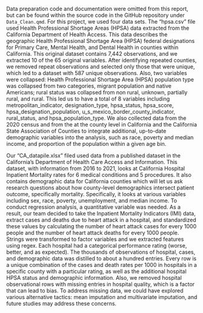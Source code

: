 
Data preparation code and documentation were omitted from this report, but can be found within the source code in the GitHub repository under `Data_Clean.qmd`. For this project, we used four data sets. The “hpsa.csv” file used Health Professional Shortage Areas (HPSA) data extracted from the California Department of Health Access. This data describes the geographic Health Professional Shortage Area (HPSA) federal designations for Primary Care, Mental Health, and Dental Health in counties within California. This original dataset contains 7,442 observations, and we extracted 10 of the 65 original variables. After identifying repeated counties, we removed repeat observations and selected only those that were unique, which led to a dataset with 587 unique observations. Also, two variables were collapsed: Health Professional Shortage Area (HPSA) population type was collapsed from two categories, migrant population and native Americans; rural status was collapsed from non rural, unknown, partially rural, and rural. This led us to have a total of 8 variables including metropolitan_indicator, designation_type, hpsa_status, hpsa_score, hpsa_designation_population, u_s_mexico_border_county_indicator, rural_status, and hpsa_population_type. We also collected data from the 2020 census and from the at the county level in California and the California State Association of Counties to integrate additional, up-to-date demographic variables into the analysis, such as race, poverty and median income, and proportion of the population within a given age bin.

Our “CA_datapile.xlsx” filed used data from a published dataset in the California's Department of Health Care Access and Information. This dataset, with information from 2016 to 2021, looks at California Hospital Inpatient Mortality rates for 6 medical conditions and 5 procedures. It also contains demographic data for California counties which will let us ask research questions about how county-level demographics intersect patient outcome, specifically mortality. Specifically, it looks at various variables including sex, race, poverty, unemployment, and median income. To conduct regression analysis, a quantitative variable was needed. As a result, our team decided to take the Inpatient Mortality Indicators (IMI) data, extract cases and deaths due to heart attack in a hospital, and standardized these values by calculating the number of heart attack cases for every 1000 people and the number of heart attack deaths for every 1000 people. Strings were transformed to factor variables and we extracted features using regex. Each hospital had a categorical performance rating (worse, better, and as expected). The thousands of observations of hospital, cases, and demographic data was distilled to about a hundred entries. Every row is a unique combination of the cases and death rates per 1000 in hospitals in a specific county with a particular rating, as well as the additional hospital HPSA status and demographic information. Also, we removed hospital observational rows with missing entries in hospital quality, which is a factor that can lead to bias. To address missing data, we could have explored various alternative tactics: mean imputation and multivariate imputation, and future studies may address these concerns. 
